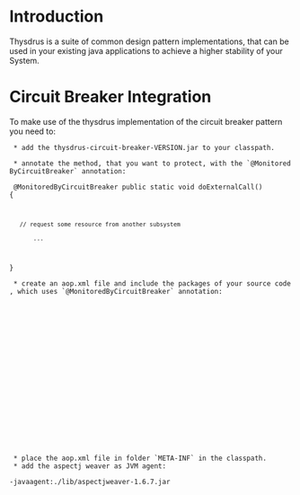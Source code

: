 = Introduction =

Thysdrus is a suite of common design pattern implementations, that can be used in your existing java applications to achieve a higher stability of your System. 


= Circuit Breaker Integration =

To make use of the thysdrus implementation of the circuit breaker pattern you need to:
  * add the thysdrus-circuit-breaker-VERSION.jar to your classpath. 

  * annotate the method, that you want to protect, with the `@MonitoredByCircuitBreaker` annotation:   
<code>
@MonitoredByCircuitBreaker
public static void doExternalCall() {
	// request some resource from another subsystem
        ...
}
</code>

  * create an aop.xml file and include the packages of your source code, which uses `@MonitoredByCircuitBreaker` annotation:
<code>
<aspectj>
 	<aspects>
 		<aspect name="net.greencoding.thysdrus.circuitbreaker.aspect.CircuitBreakerAspect" />
	</aspects> 
	<weaver>
		<include within="com.yourcompany..*" />
	</weaver>
</aspectj>
</code>
  * place the aop.xml file in folder `META-INF` in the classpath.
  * add the aspectj weaver as JVM agent: 
<code>
-javaagent:./lib/aspectjweaver-1.6.7.jar
</code>
